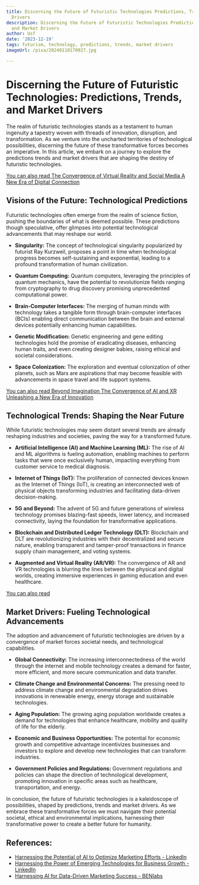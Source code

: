 ```yaml
---
title: Discerning the Future of Futuristic Technologies Predictions, Trends, and Market
  Drivers
description: Discerning the Future of Futuristic Technologies Predictions, Trends,
  and Market Drivers
author: Usf
date: '2023-12-19'
tags: futurism, technology, predictions, trends, market drivers
imageUrl: /pixa/20240118170927.jpg

---
```

# Discerning the  Future of Futuristic Technologies: Predictions, Trends, and  Market Drivers

The realm of futuristic technologies stands as a testament to human ingenuity a tapestry woven with threads  of innovation, disruption, and transformation. As we venture into the uncharted territories of technological possibilities, discerning the future of these transformative  forces becomes an imperative. In this article, we embark on a  journey to explore the predictions trends and market drivers that are shaping the destiny of futuristic technologies.

[You  can also read The Convergence  of Virtual Reality and Social Media A New Era of Digital Connection](The%20Convergence%20of%20Virtual%20Reality%20and%20Social%20Media%20A%20New%20Era%20of%20Digital%20Connection)


## Visions of  the Future: Technological Predictions

Futuristic technologies often emerge from the realm of science fiction, pushing the boundaries of what is deemed  possible. These predictions though speculative, offer glimpses into potential technological advancements that may reshape our  world.

- **Singularity:** The concept of technological singularity popularized  by futurist Ray Kurzweil, proposes a point in time when technological progress becomes  self-sustaining and exponential, leading to a profound transformation of human civilization.

- **Quantum Computing:** Quantum computers, leveraging the principles of quantum mechanics,  have the potential to revolutionize  fields ranging from cryptography to  drug discovery promising unprecedented computational power.

- **Brain-Computer Interfaces:** The merging of human minds with technology takes  a tangible form through brain-computer  interfaces (BCIs) enabling direct communication between the brain and external devices potentially enhancing human capabilities.

- **Genetic  Modification:** Genetic engineering and gene  editing technologies hold the promise of eradicating diseases,  enhancing human traits,  and even creating designer babies, raising ethical and  societal considerations.

- **Space Colonization:**  The exploration and  eventual colonization of other planets,  such as Mars are aspirations that may become feasible with  advancements  in space travel and life support systems.

[You can also read Beyond  Imagination  The  Convergence of AI and  XR Unleashing a New Era of Innovation](Beyond%20Imagination%20The%20Convergence%20of%20AI%20and%20XR%20Unleashing%20a%20New%20Era%20of%20Innovation)


## Technological Trends:  Shaping the Near Future

While futuristic technologies may seem distant several trends are already reshaping industries and societies, paving the way  for a  transformed future.

- **Artificial Intelligence (AI) and Machine Learning (ML):** The rise of AI and ML  algorithms is  fueling automation, enabling machines to perform tasks that were once exclusively human, impacting everything from customer service to medical diagnosis.

-  **Internet of Things (IoT):** The proliferation of connected devices known as the Internet of  Things (IoT), is creating an interconnected web of physical objects transforming industries and facilitating data-driven decision-making.

- **5G and Beyond:** The advent of 5G and future generations of wireless technology promises blazing-fast speeds, lower latency, and increased connectivity, laying the foundation  for transformative applications.

- **Blockchain and Distributed Ledger Technology (DLT):** Blockchain and DLT  are revolutionizing industries with their decentralized  and secure nature, enabling transparent and tamper-proof transactions  in finance supply chain management, and voting systems.

- **Augmented and  Virtual Reality  (AR/VR):** The convergence of AR and VR  technologies is  blurring the lines between the physical  and digital worlds,  creating immersive  experiences in gaming  education and  even healthcare.

[You can also  read ]()


## Market Drivers: Fueling Technological Advancements

The adoption  and  advancement of futuristic technologies are driven by a convergence of market forces societal needs,  and technological capabilities.

- **Global Connectivity:**  The increasing interconnectedness of the world through the internet and mobile technology creates a demand for faster, more efficient, and more secure communication and data transfer.

- **Climate Change and Environmental Concerns:** The pressing need to address climate change and environmental degradation drives innovations in renewable energy, energy storage  and sustainable technologies.

- **Aging Population:** The growing aging population worldwide creates a demand for technologies that enhance  healthcare, mobility and quality of life for the elderly.

- **Economic and Business Opportunities:** The potential for economic growth and competitive advantage incentivizes businesses and investors to  explore and develop new technologies that can transform  industries.

- **Government Policies and Regulations:** Government regulations and policies can shape the direction of technological development, promoting innovation in specific areas such as healthcare, transportation, and energy.

In conclusion, the future of futuristic technologies is a kaleidoscope of possibilities,  shaped by predictions, trends  and  market drivers. As we embrace these  transformative forces we must navigate their potential societal, ethical and environmental implications, harnessing  their transformative  power to  create a better future for humanity.

## References:
- [Harnessing the Potential of AI to Optimize Marketing Efforts - LinkedIn](https://www.linkedin.com/pulse/harnessing-potential-ai-optimize-marketing)
- [Harnessing the Power of Emerging Technologies for Business Growth - LinkedIn](https://www.linkedin.com/pulse/harnessing-power-emerging-technologies-business-growth-arcotgroup)
- [Harnessing AI for Data-Driven Marketing Success - BENlabs](https://www.benlabs.com/resources/harnessing-ai-for-data-driven-marketing-strategies/)
